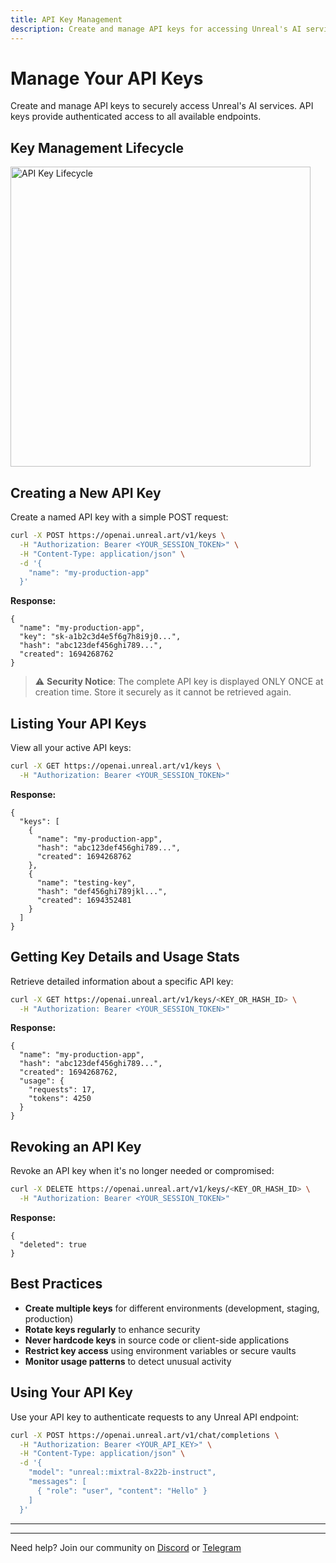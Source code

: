 ```yaml
---
title: API Key Management
description: Create and manage API keys for accessing Unreal's AI services.
---
```



# Manage Your API Keys

Create and manage API keys to securely access Unreal's AI services. API keys provide authenticated access to all available endpoints.

## Key Management Lifecycle

<div style={{ textAlign: "center" }}>
  <img src="/static/key-manage.jpeg" alt="API Key Lifecycle" width="480" />
</div>

## Creating a New API Key

Create a named API key with a simple POST request:

```bash
curl -X POST https://openai.unreal.art/v1/keys \
  -H "Authorization: Bearer <YOUR_SESSION_TOKEN>" \
  -H "Content-Type: application/json" \
  -d '{
    "name": "my-production-app"
  }'
```

**Response:**

```jsonc
{
  "name": "my-production-app",
  "key": "sk-a1b2c3d4e5f6g7h8i9j0...",
  "hash": "abc123def456ghi789...",
  "created": 1694268762
}
```

> ⚠️ **Security Notice**: The complete API key is displayed ONLY ONCE at creation time. Store it securely as it cannot be retrieved again.

## Listing Your API Keys

View all your active API keys:

```bash
curl -X GET https://openai.unreal.art/v1/keys \
  -H "Authorization: Bearer <YOUR_SESSION_TOKEN>"
```

**Response:**

```jsonc
{
  "keys": [
    {
      "name": "my-production-app",
      "hash": "abc123def456ghi789...",
      "created": 1694268762
    },
    {
      "name": "testing-key",
      "hash": "def456ghi789jkl...", 
      "created": 1694352481
    }
  ]
}
```

## Getting Key Details and Usage Stats

Retrieve detailed information about a specific API key:

```bash
curl -X GET https://openai.unreal.art/v1/keys/<KEY_OR_HASH_ID> \
  -H "Authorization: Bearer <YOUR_SESSION_TOKEN>"
```

**Response:**

```jsonc
{
  "name": "my-production-app",
  "hash": "abc123def456ghi789...",
  "created": 1694268762,
  "usage": {
    "requests": 17,
    "tokens": 4250
  }
}
```

## Revoking an API Key

Revoke an API key when it's no longer needed or compromised:

```bash
curl -X DELETE https://openai.unreal.art/v1/keys/<KEY_OR_HASH_ID> \
  -H "Authorization: Bearer <YOUR_SESSION_TOKEN>"
```

**Response:**

```jsonc
{
  "deleted": true
}
```

## Best Practices

- **Create multiple keys** for different environments (development, staging, production)
- **Rotate keys regularly** to enhance security
- **Never hardcode keys** in source code or client-side applications
- **Restrict key access** using environment variables or secure vaults
- **Monitor usage patterns** to detect unusual activity

## Using Your API Key

Use your API key to authenticate requests to any Unreal API endpoint:

```bash
curl -X POST https://openai.unreal.art/v1/chat/completions \
  -H "Authorization: Bearer <YOUR_API_KEY>" \
  -H "Content-Type: application/json" \
  -d '{
    "model": "unreal::mixtral-8x22b-instruct",
    "messages": [
      { "role": "user", "content": "Hello" }
    ]
  }'
```

---

---

Need help? Join our community on <a href={DISCORD_URL} target="_blank" rel="noopener noreferrer">Discord</a> or <a href={TELEGRAM_URL} target="_blank" rel="noopener noreferrer">Telegram</a>
